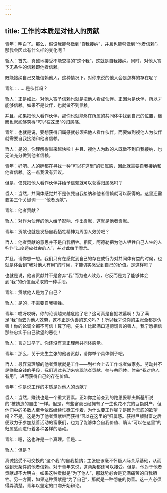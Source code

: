 ```yaml
---
---
---
```

title: 工作的本质是对他人的贡献
---

青年：明白了。那么，假设我能够做到“自我接纳”，并且也能够做到“他者信赖”。那我会因此有什么样的变化呢？

哲人：首先，真诚地接受不能交换的“这个我”，这就是自我接纳。同时，对他人寄予无条件的信赖即他者信赖。

既能接纳自己又能信赖他人，这种情况下，对你来说的他人会是怎样的存在呢？

青年：……是伙伴吗？

哲人：正是如此。对他人寄予信赖也就是把他人看成伙伴。正因为是伙伴，所以才能够信赖。如果不是伙伴，也就做不到信赖。

并且，如果把他人看作伙伴，那你也就能够在所属的共同体中找到自己的位置，继而也就能够获得“可以在这里”的归属感。

青年：也就是说，要想获得归属感就必须把他人看作伙伴，而要做到视他人为伙伴就需要自我接纳和他者信赖。

哲人：是的，你理解得越来越快啦！并且，视他人为敌的人既做不到自我接纳，也无法充分做到他者信赖。

青年：好吧。人的确都在寻找一种“可以在这里”的归属感，因此就需要自我接纳和他者信赖。这一点我没有异议。

但是，仅凭把他人看作伙伴并给予信赖就可以获得归属感吗？

哲人：当然，共同体感觉并不是仅凭自我接纳和他者信赖就可以获得的。这里还需要第三个关键词——“他者贡献”。

青年：他者贡献？

哲人：对作为伙伴的他人给予影响、作出贡献，这就是他者贡献。

青年：贡献也就是发扬自我牺牲精神为周围人效劳吧？

哲人：他者贡献的意思并不是自我牺牲。相反，阿德勒把为他人牺牲自己人生的人称作“过度适应社会的人”，并对此给予警示。

并且，请你想一想。我们只有在感觉到自己的存在或行为对共同体有益的时候，也就是体会到“我对他人有用”的时候，才能切实感受到自己的价值。是这样吧？

也就是说，他者贡献并不是舍弃“我”而为他人效劳，它反而是为了能够体会到“我”的价值而采取的一种手段。

青年：贡献他人是为了自己？

哲人：是的，不需要自我牺牲。

青年：哎呀哎呀，你的论调越来越危险了吧？这可真是自掘坟墓啊！为了满足“我”而去为他人效劳，这不正是伪善的定义吗？！所以我才说你的主张全都是伪善！你的论调全都不可信！算了吧，先生！比起满口道德谎言的善人，我宁愿相信那些忠实于自己欲望的恶徒！

哲人：言之过早了。你还没有真正理解共同体感觉。

青年：那么，关于先生主张的他者贡献，请你举个具体例子吧。

哲人：最容易理解的他者贡献就是工作——到社会上去工作或者做家务。劳动并不是赚取金钱的手段，我们通过劳动来实现他者贡献、参与共同体、体会“我对他人有用”，进而获得自己的存在价值。

青年：你是说工作的本质是对他人的贡献？

哲人：当然，赚钱也是一个重大要素。正如你之前查到的陀思妥耶夫斯基所说的“被铸造的自由”一样。但是，有些富豪已经拥有了一生也花不完的巨额财产，但他们中的多数人至今依然继续忙碌工作着。为什么要工作呢？是因为无底的欲望吗？不是。这是为了他者贡献继而获得“可以在这里的”归属感。获得巨额财富之后便致力于参加慈善活动的富豪们，也为了能够体会自我价值、确认“可以在这里”的归属感而进行着各种各样的活动。

青年：嗯，这也许是一个真理。但是……

哲人：但是？

真诚接受不可交换的“这个我”的自我接纳；主张应该毫不怀疑人际关系基础，从而做到无条件的他者信赖。对于青年来说，这两条都还可以接受。但是，他对于他者贡献却不大明白。如果这种贡献是“为了他人”，那就势必会是充满痛苦的自我牺牲。另一方面，如果这种贡献是“为了自己”，那就是一种彻底的伪善。这一点必须得弄清楚。青年以坚定的口吻开始辩论。